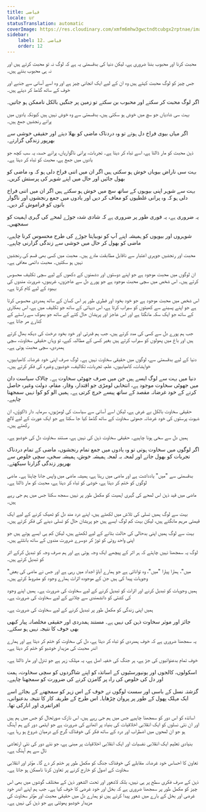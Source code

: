 ```yaml
---
title: فیاضی
locale: ur
statusTranslation: automatic
coverImage: https://res.cloudinary.com/xmfm6mhw3gwctndtcubgx2rptnae/image/upload/v1740337243/small_cover_educacion_fundamental_a051170f1c.webp
sidebar:
    label: 12. فیاضی
    order: 12
---
```

محبت کرنا اور محبوب بننا ضروری ہے، لیکن دنیا کی بدقسمتی یہ ہے کہ لوگ نہ تو محبت کرتے ہیں اور نہ ہی محبوب بنتے ہیں۔

جس چیز کو لوگ محبت کہتے ہیں وہ ان کے لیے ایک انجانی چیز ہے اور وہ اسے آسانی سے جذبے اور خوف کے ساتھ گڈمڈ کر دیتے ہیں۔

اگر لوگ محبت کر سکتے اور محبوب بن سکتے تو زمین پر جنگیں بالکل ناممکن ہو جاتیں۔

بہت سی شادیاں جو سچ میں خوش ہو سکتی ہیں، بدقسمتی سے وہ خوش نہیں ہیں کیونکہ یادوں میں پرانے رنجشیں جمع ہیں۔

اگر میاں بیوی فراخ دل ہوتے تو وہ دردناک ماضی کو بھلا دیتے اور حقیقی خوشی سے بھرپور زندگی گزارتے۔

ذہن محبت کو مار ڈالتا ہے، اسے تباہ کر دیتا ہے۔ تجربات، پرانی ناگواریاں، پرانے حسد، یہ سب کچھ جو یادوں میں جمع ہے، محبت کو تباہ کر دیتا ہے۔

بہت سی ناراض بیویاں خوش ہو سکتی ہیں اگر ان میں اتنی فراخ دلی ہو کہ وہ ماضی کو بھول جائیں اور حال میں اپنے شوہر کی پرستش کریں۔

بہت سے شوہر اپنی بیویوں کے ساتھ سچ میں خوش ہو سکتے ہیں اگر ان میں اتنی فراخ دلی ہو کہ وہ پرانی غلطیوں کو معاف کر دیں اور یادوں میں جمع رنجشوں اور ناگوار باتوں کو فراموش کر دیں۔

یہ ضروری ہے، یہ فوری طور پر ضروری ہے کہ شادی شدہ جوڑے لمحے کی گہری اہمیت کو سمجھیں۔

شوہروں اور بیویوں کو ہمیشہ اپنے آپ کو نوبیاہتا جوڑے کی طرح محسوس کرنا چاہیے، ماضی کو بھول کر حال میں خوشی سے زندگی گزارنی چاہیے۔

محبت اور رنجشیں جوہری اعتبار سے ناقابل مطابقت مادے ہیں۔ محبت میں کسی بھی قسم کی رنجشیں نہیں ہو سکتیں۔ محبت دائمی معافی ہے۔

ان لوگوں میں محبت موجود ہے جو اپنے دوستوں اور دشمنوں کے دکھوں کے لیے سچی تکلیف محسوس کرتے ہیں۔ اس شخص میں سچی محبت موجود ہے جو پورے دل سے عاجزوں، غریبوں، ضرورت مندوں کی بہبود کے لیے کام کرتا ہے۔

اس شخص میں محبت موجود ہے جو خود بخود اور فطری طور پر اس کسان کے ساتھ ہمدردی محسوس کرتا ہے جو اپنے پسینے سے کھیتوں کو سیراب کرتا ہے، اس دیہاتی کے ساتھ جو تکلیف میں ہے، اس بھکاری کے ساتھ جو ایک سکہ مانگتا ہے اور اس عاجز اور پریشان حال کتے کے ساتھ جو بھوک سے راستے کے کنارے مر جاتا ہے۔

جب ہم پورے دل سے کسی کی مدد کرتے ہیں، جب ہم قدرتی اور خود بخود درخت کی دیکھ بھال کرتے ہیں اور باغ میں پھولوں کو سیراب کرتے ہیں بغیر کسی کے مطالبہ کیے، تو وہاں حقیقی سخاوت، سچی ہمدردی، سچی محبت ہوتی ہے۔

دنیا کے لیے بدقسمتی سے، لوگوں میں حقیقی سخاوت نہیں ہے۔ لوگ صرف اپنی خود غرضانہ کامیابیوں، خواہشات، کامیابیوں، علم، تجربات، تکالیف، خوشیوں وغیرہ کی فکر کرتے ہیں۔

دنیا میں بہت سے لوگ ایسے ہیں جن میں صرف جھوٹی سخاوت ہے۔ چالاک سیاست دان میں جھوٹی سخاوت موجود ہے، انتخابی لومڑی جو اقتدار، وقار، مقام، دولت وغیرہ حاصل کرنے کے خود غرضانہ مقصد کے ساتھ پیسے خرچ کرتی ہے۔ ہمیں الو کو کوا نہیں سمجھنا چاہیے۔

حقیقی سخاوت بالکل بے غرض ہے، لیکن اسے آسانی سے سیاست کی لومڑیوں، سرمایہ دار ڈاکوؤں، ان شہوت پرستوں کی خود غرضانہ جھوٹی سخاوت کے ساتھ گڈمڈ کیا جا سکتا ہے جو ایک عورت کے لیے لالچ رکھتے ہیں۔

ہمیں دل سے سخی ہونا چاہیے۔ حقیقی سخاوت ذہن کی نہیں ہے، مستند سخاوت دل کی خوشبو ہے۔

اگر لوگوں میں سخاوت ہوتی تو وہ یادوں میں جمع تمام رنجشوں، ماضی کے تمام دردناک تجربات کو بھول جاتے اور لمحہ بہ لمحہ ہمیشہ خوش، ہمیشہ سخی، سچی خلوص سے بھرپور زندگی گزارنا سیکھتے۔

بدقسمتی سے "میں" یادداشت ہے اور ماضی میں رہتا ہے، ہمیشہ ماضی میں واپس جانا چاہتا ہے۔ ماضی لوگوں کو ختم کر دیتا ہے، خوشی کو تباہ کر دیتا ہے، محبت کو مار ڈالتا ہے۔

ماضی میں قید ذہن اس لمحے کی گہری اہمیت کو مکمل طور پر نہیں سمجھ سکتا جس میں ہم جی رہے ہیں۔

بہت سے لوگ ہمیں تسلی کی تلاش میں لکھتے ہیں، اپنے درد مند دل کو ٹھیک کرنے کے لیے ایک قیمتی مرہم مانگتے ہیں، لیکن بہت کم لوگ ایسے ہیں جو پریشان حال کو تسلی دینے کی فکر کرتے ہیں۔

بہت سے لوگ ہمیں اپنی بدحالی کی حالت بتانے کے لیے لکھتے ہیں، لیکن کم ہی ایسے ہوتے ہیں جو اپنی واحد روٹی کو توڑ کر دوسرے ضرورت مندوں کے ساتھ بانٹتے ہیں۔

لوگ یہ سمجھنا نہیں چاہتے کہ ہر اثر کے پیچھے ایک وجہ ہوتی ہے اور ہم صرف وجہ کو تبدیل کرکے اثر کو تبدیل کرتے ہیں۔

"میں"، ہمارا پیارا "میں"، وہ توانائی ہے جو ہمارے آباؤ اجداد میں رہی ہے اور جس نے ماضی کی بعض وجوہات پیدا کی ہیں جن کے موجودہ اثرات ہمارے وجود کو مشروط کرتے ہیں۔

ہمیں وجوہات کو تبدیل کرنے اور اثرات کو تبدیل کرنے کے لیے سخاوت کی ضرورت ہے۔ ہمیں اپنے وجود کی کشتی کو دانشمندی سے چلانے کے لیے سخاوت کی ضرورت ہے۔

ہمیں اپنی زندگی کو مکمل طور پر تبدیل کرنے کے لیے سخاوت کی ضرورت ہے۔

جائز اور موثر سخاوت ذہن کی نہیں ہے۔ مستند ہمدردی اور حقیقی مخلصانہ پیار کبھی بھی خوف کا نتیجہ نہیں ہو سکتے۔

یہ سمجھنا ضروری ہے کہ خوف ہمدردی کو تباہ کر دیتا ہے، دل کی سخاوت کو ختم کر دیتا ہے اور ہمارے اندر محبت کی مزیدار خوشبو کو ختم کر دیتا ہے۔

خوف تمام بدعنوانیوں کی جڑ ہے، ہر جنگ کی خفیہ اصل ہے، یہ مہلک زہر ہے جو تنزل اور مار ڈالتا ہے۔

اسکولوں، کالجوں اور یونیورسٹیوں کے اساتذہ کو اپنے شاگردوں کو سچی سخاوت، ہمت اور دل کی خلوص کی راہ پر گامزن کرنے کی ضرورت کو سمجھنا چاہیے۔

گزشتہ نسل کے باسی اور سست لوگوں نے خوف کے اس زہر کو سمجھنے کے بجائے اسے ایک مہلک پھول کے طور پر پروان چڑھایا۔ اس طرح کے طریقہ کار کا نتیجہ بدعنوانی، افراتفری اور انارکی تھا۔

اساتذہ کو اس دور کو سمجھنا چاہیے جس میں ہم جی رہے ہیں، اس نازک صورتحال کو جس میں ہم ہیں اور ان نئی نسلوں کو ایک انقلابی اخلاقیات کی بنیاد پر اٹھانے کی ضرورت ہے جو ایٹمی دور کے ہم آہنگ ہو جو ان لمحوں میں اضطراب اور درد کے ساتھ فکر کی خوفناک گرج کے درمیان شروع ہو رہا ہے۔

بنیادی تعلیم ایک انقلابی نفسیات اور ایک انقلابی اخلاقیات پر مبنی ہے، جو نئے دور کی نئی ارتعاشی تال سے ہم آہنگ ہے۔

تعاون کا احساس خود غرضانہ مقابلے کی خوفناک جنگ کو مکمل طور پر ختم کر دے گا۔ مؤثر اور انقلابی سخاوت کے اصول کو خارج کرنے پر تعاون کرنا ناممکن ہو جاتا ہے۔

ذہن کے صرف فکری سطح پر ہی نہیں، بلکہ لاشعور اور تحت الشعور ذہن کے مختلف گوشوں میں بھی اس چیز کو مکمل طور پر سمجھنا ضروری ہے کہ بخل اور خود غرضی کا خوف کیا ہے۔ جب ہم اپنے اندر خود غرضی اور بخل کے بارے میں شعور پیدا کرتے ہیں تو ہمارے دل میں حقیقی محبت اور مؤثر سخاوت کی مزیدار خوشبو پھوٹتی ہے جو ذہن کی نہیں ہے۔

